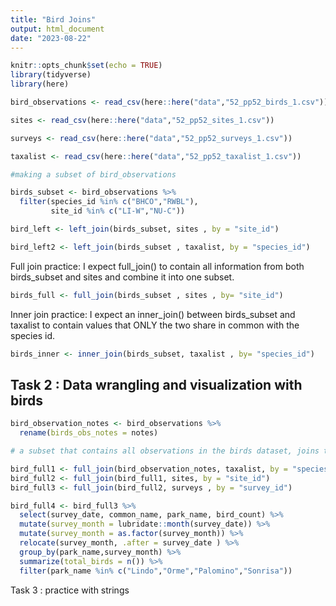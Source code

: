 ```yaml
---
title: "Bird Joins"
output: html_document
date: "2023-08-22"
---
```


```r
knitr::opts_chunk$set(echo = TRUE)
library(tidyverse)
library(here)
```

```r
bird_observations <- read_csv(here::here("data","52_pp52_birds_1.csv"))

sites <- read_csv(here::here("data","52_pp52_sites_1.csv"))

surveys <- read_csv(here::here("data","52_pp52_surveys_1.csv"))

taxalist <- read_csv(here::here("data","52_pp52_taxalist_1.csv"))
```
```r
#making a subset of bird_observations

birds_subset <- bird_observations %>% 
  filter(species_id %in% c("BHCO","RWBL"),
         site_id %in% c("LI-W","NU-C"))
```
```r
bird_left <- left_join(birds_subset, sites , by = "site_id")

bird_left2 <- left_join(birds_subset , taxalist, by = "species_id")
```

Full join practice:
I expect full_join() to contain all information from both birds_subset and sites and combine it into one subset. 
```r
birds_full <- full_join(birds_subset , sites , by= "site_id")
```

Inner join practice:
I expect an inner_join() between birds_subset and taxalist to contain values that ONLY the two share in common with the species id. 
```r
birds_inner <- inner_join(birds_subset, taxalist , by= "species_id")

```

## Task 2 : Data wrangling and visualization with birds 
```r
bird_observation_notes <- bird_observations %>% 
  rename(birds_obs_notes = notes)
```
```r
# a subset that contains all observations in the birds dataset, joins the taxonomic, site and survey information to it. 

bird_full1 <- full_join(bird_observation_notes, taxalist, by = "species_id")
bird_full2 <- full_join(bird_full1, sites, by = "site_id")
bird_full3 <- full_join(bird_full2, surveys , by = "survey_id")

bird_full4 <- bird_full3 %>% 
  select(survey_date, common_name, park_name, bird_count) %>% 
  mutate(survey_month = lubridate::month(survey_date)) %>% 
  mutate(survey_month = as.factor(survey_month)) %>% 
  relocate(survey_month, .after = survey_date ) %>% 
  group_by(park_name,survey_month) %>% 
  summarize(total_birds = n()) %>% 
  filter(park_name %in% c("Lindo","Orme","Palomino","Sonrisa"))

```
Task 3 : practice with strings

